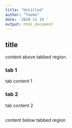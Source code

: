 ```yaml
---
title: "Untitled"
author: "Taemo"
date: '2020 11 19 '
output: html_document
---
```


## title {.tabset .tabset-fade}
content above tabbed region.

### tab 1 

tab content 1

### tab 2

tab content 2

##

content below tabbed region

